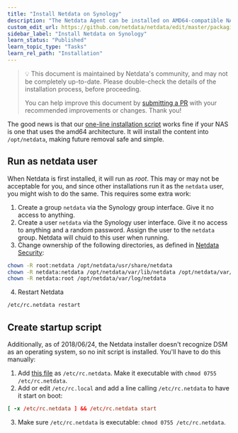 ```yaml
---
title: "Install Netdata on Synology"
description: "The Netdata Agent can be installed on AMD64-compatible NAS systems using the 64-bit pre-compiled static binary."
custom_edit_url: https://github.com/netdata/netdata/edit/master/packaging/installer/methods/synology.md
sidebar_label: "Install Netdata on Synology"
learn_status: "Published"
learn_topic_type: "Tasks"
learn_rel_path: "Installation"
---
```



> 💡 This document is maintained by Netdata's community, and may not be completely up-to-date. Please double-check the
> details of the installation process, before proceeding.
>
> You can help improve this document by 
> [submitting a PR](/docs/nightly/installation/install-netdata-on-synology) 
> with your recommended improvements or changes. Thank you!


The good news is that our [one-line installation script](kickstart.md) works fine if your NAS is one that uses the amd64 architecture. It
will install the content into `/opt/netdata`, making future removal safe and simple.

## Run as netdata user

When Netdata is first installed, it will run as _root_. This may or may not be acceptable for you, and since other
installations run it as the `netdata` user, you might wish to do the same. This requires some extra work:

1.  Create a group `netdata` via the Synology group interface. Give it no access to anything.
2.  Create a user `netdata` via the Synology user interface. Give it no access to anything and a random password. Assign
    the user to the `netdata` group. Netdata will chuid to this user when running.
3.  Change ownership of the following directories, as defined in [Netdata
    Security](https://github.com/netdata/netdata/blob/master/docs/netdata-security.md#security-design):

```sh
chown -R root:netdata /opt/netdata/usr/share/netdata
chown -R netdata:netdata /opt/netdata/var/lib/netdata /opt/netdata/var/cache/netdata
chown -R netdata:root /opt/netdata/var/log/netdata
```

4. Restart Netdata

```sh
/etc/rc.netdata restart
```

## Create startup script

Additionally, as of 2018/06/24, the Netdata installer doesn't recognize DSM as an operating system, so no init script is
installed. You'll have to do this manually:

1.  Add [this file](https://gist.github.com/oskapt/055d474d7bfef32c49469c1b53e8225f) as `/etc/rc.netdata`. Make it
    executable with `chmod 0755 /etc/rc.netdata`.
2.  Add or edit `/etc/rc.local` and add a line calling `/etc/rc.netdata` to have it start on boot:

```conf
[ -x /etc/rc.netdata ] && /etc/rc.netdata start
```

3. Make sure `/etc/rc.netdata` is executable: `chmod 0755 /etc/rc.netdata`.


